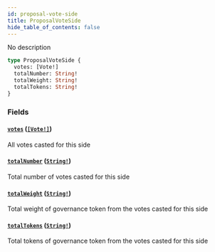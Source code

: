 ```yaml
---
id: proposal-vote-side
title: ProposalVoteSide
hide_table_of_contents: false
---
```



No description

```graphql
type ProposalVoteSide {
  votes: [Vote!]
  totalNumber: String!
  totalWeight: String!
  totalTokens: String!
}
```


### Fields

#### [`votes`](#) ([`[Vote!]`](/docs/mainnet/graphql/objects/vote))

All votes casted for this side


#### [`totalNumber`](#) ([`String!`](/docs/mainnet/graphql/scalars/string))

Total number of votes casted for this side


#### [`totalWeight`](#) ([`String!`](/docs/mainnet/graphql/scalars/string))

Total weight of governance token from the votes casted for this side


#### [`totalTokens`](#) ([`String!`](/docs/mainnet/graphql/scalars/string))

Total tokens of governance token from the votes casted for this side




